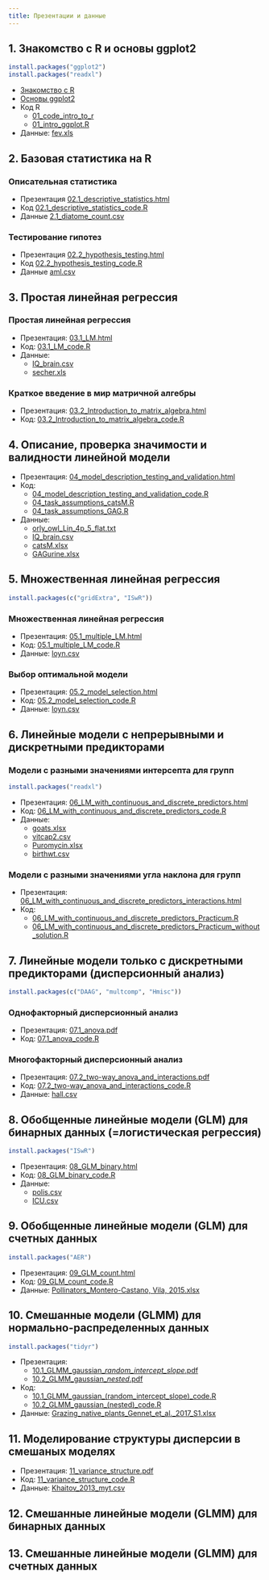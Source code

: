 ```yaml
---
title: Презентации и данные
---
```


## 1. Знакомство с R и основы ggplot2

```r
install.packages("ggplot2")
install.packages("readxl")
```

- [Знакомство с R](01_intro_to_r.html)
- [Основы ggplot2](01_intro_ggplot.html)
- Код R
    + [01_code_intro_to_r](01_code_intro_to_r.R)
    + [01_intro_ggplot.R](01_intro_ggplot.R)
- Данные: [fev.xls](data/fev.xls)

## 2. Базовая статистика на R

### Описательная статистика

- Презентация [02.1_descriptive_statistics.html](02.1_descriptive_statistics.html)
- Код [02.1_descriptive_statistics_code.R](02.1_descriptive_statistics_code.R)
- Данные [2.1_diatome_count.csv](data/2.1_diatome_count.csv)

### Тестирование гипотез

- Презентация [02.2_hypothesis_testing.html](02.2_hypothesis_testing.html)
- Код [02.2_hypothesis_testing_code.R](02.2_hypothesis_testing_code.R)
- Данные [aml.csv](data/aml.csv)

## 3. Простая линейная регрессия 

### Простая линейная регрессия 

- Презентация: [03.1_LM.html](03.1_LM.html)
- Код: [03.1_LM_code.R](03.1_LM_code.R)
- Данные: 
    + [IQ_brain.csv](data/IQ_brain.csv)
    + [secher.xls](data/secher.xls)

### Краткое введение в мир матричной алгебры

- Презентация: [03.2_Introduction_to_matrix_algebra.html](03.2_Introduction_to_matrix_algebra.html)
- Код: [03.2_Introduction_to_matrix_algebra_code.R](03.2_Introduction_to_matrix_algebra_code.R)

## 4. Описание, проверка значимости и валидности линейной модели

- Презентация: [04_model_description_testing_and_validation.html](04_model_description_testing_and_validation.html)
- Код: 
    + [04_model_description_testing_and_validation_code.R](04_model_description_testing_and_validation_code.R)
    + [04_task_assumptions_catsM.R](04_task_assumptions_catsM.R)
    + [04_task_assumptions_GAG.R](04_task_assumptions_GAG.R)
- Данные:
    + [orly_owl_Lin_4p_5_flat.txt](data/orly_owl_Lin_4p_5_flat.txt)
    + [IQ_brain.csv](data/IQ_brain.csv)
    + [catsM.xlsx](data/catsM.xlsx)
    + [GAGurine.xlsx](data/GAGurine.xlsx)

## 5. Множественная линейная регрессия 

```r
install.packages(c("gridExtra", "ISwR"))
```

### Множественная линейная регрессия

- Презентация: [05.1_multiple_LM.html](05.1_multiple_LM.html)
- Код: [05.1_multiple_LM_code.R](05.1_multiple_LM_code.R)
- Данные: [loyn.csv](data/loyn.csv)

### Выбор оптимальной модели

- Презентация: [05.2_model_selection.html](05.2_model_selection.html)
- Код: [05.2_model_selection_code.R](05.2_model_selection_code.R)
- Данные: [loyn.csv](data/loyn.csv)

## 6. Линейные модели с непрерывными и дискретными предикторами 

### Модели с разными значениями интерсепта для групп

```r
install.packages("readxl")
```

- Презентация: [06_LM_with_continuous_and_discrete_predictors.html](06_LM_with_continuous_and_discrete_predictors.html)
- Код: [06_LM_with_continuous_and_discrete_predictors_code.R](06_LM_with_continuous_and_discrete_predictors_code.R)
- Данные:
    + [goats.xlsx](data/goats.xlsx)
    + [vitcap2.csv](data/vitcap2.csv)
    + [Puromycin.xlsx](data/Puromycin.xlsx)
    + [birthwt.csv](data/birthwt.csv)

### Модели с разными значениями угла наклона для групп

- Презентация: [06_LM_with_continuous_and_discrete_predictors_interactions.html](06_LM_with_continuous_and_discrete_predictors_interactions.html)
- Код:
    + [06_LM_with_continuous_and_discrete_predictors_Practicum.R](06_LM_with_continuous_and_discrete_predictors_Practicum.R)
    + [06_LM_with_continuous_and_discrete_predictors_Practicum_without_solution.R](06_LM_with_continuous_and_discrete_predictors_Practicum_without_solution.R)


## 7. Линейные модели только с дискретными предикторами (дисперсионный анализ) 

```r
install.packages(c("DAAG", "multcomp", "Hmisc"))
```

### Однофакторный дисперсионный анализ

- Презентация: [07.1_anova.pdf](07.1_anova.pdf)
- Код: [07.1_anova_code.R](07.1_anova_code.R)

### Многофакторный дисперсионный анализ 

- Презентация: [07.2_two-way_anova_and_interactions.pdf](07.2_two-way_anova_and_interactions.pdf)
- Код: [07.2_two-way_anova_and_interactions_code.R](07.2_two-way_anova_and_interactions_code.R)
- Данные: [hall.csv](data/hall.csv)

## 8. Обобщенные линейные модели (GLM) для бинарных данных (=логистическая регрессия) 

```r
install.packages("ISwR")
```


- Презентация: [08_GLM_binary.html](08_GLM_binary.html)
- Код: [08_GLM_binary_code.R](08_GLM_binary_code.R)
- Данные: 
    + [polis.csv](data/polis.csv)
    + [ICU.csv](data/ICU.csv)


## 9. Обобщенные линейные модели (GLM) для счетных данных 

```r
install.packages("AER")
```

- Презентация: [09_GLM_count.html](09_GLM_count.html)
- Код: [09_GLM_count_code.R](09_GLM_count_code.R)
- Данные: [Pollinators_Montero-Castano, Vila, 2015.xlsx](data/Pollinators_Montero-Castano, Vila, 2015.xlsx)

## 10. Смешанные модели (GLMM) для нормально-распределенных данных

```r
install.packages("tidyr")
```

- Презентация: 
    + [10.1_GLMM_gaussian__random_intercept_slope_.pdf](10.1_GLMM_gaussian__random_intercept_slope_.pdf)
    + [10.2_GLMM_gaussian__nested_.pdf](10.2_GLMM_gaussian__nested_.pdf)
- Код: 
    + [10.1_GLMM_gaussian_(random_intercept_slope)_code.R](10.1_GLMM_gaussian_(random_intercept_slope)_code.R)
    + [10.2_GLMM_gaussian_(nested)_code.R](10.2_GLMM_gaussian_(nested)_code.R)
- Данные: [Grazing_native_plants_Gennet_et_al._2017_S1.xlsx](data/Grazing_native_plants_Gennet_et_al._2017_S1.xlsx)


## 11. Моделирование структуры дисперсии в смешаных моделях

- Презентация: [11_variance_structure.pdf](11_variance_structure.pdf)
- Код: [11_variance_structure_code.R](11_variance_structure_code.R)
- Данные: [Khaitov_2013_myt.csv](data/myt.csv)


## 12. Смешанные линейные модели (GLMM) для бинарных данных

## 13. Смешанные линейные модели (GLMM) для счетных данных

